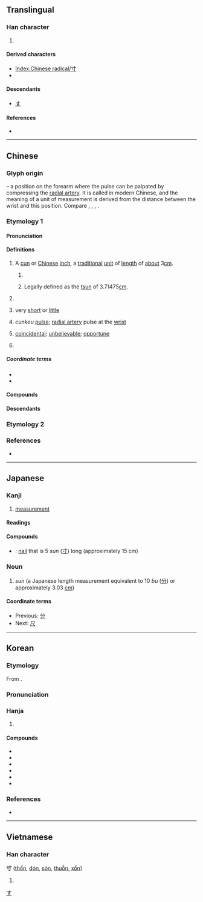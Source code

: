 {{also|手|吋}}
{{character info}}
{{character info|⼨}}
==Translingual==
{{stroke order|type=animate}}

===Han character===
{{Han char|rn=41|rad=寸|as=00|sn=3|four=40300|canj=DI|ids=⿹𬺰丶}}

# {{mul-kangxi radical-def}}

====Derived characters====
* [[Index:Chinese radical/寸]]
* {{l|mul|[[付]], [[守]], [[村]], [[討]], [[耐]], [[𡭄]], [[𤜮]], [[𧺘]], [[吋]]}}

====Descendants====
* [[す]]

====References====
* {{Han ref|kx=0293.320|dkj=07411|dj=0581.040|hdz=10503.080|uh=5BF8|ud=23544|bh=A46F|bd=42095}}

[[Category:Han characters from which hiragana were derived|す]]

----

==Chinese==
{{zh-forms}}

===Glyph origin===
{{Han etyl}}
{{liushu|i}} – a position on the forearm where the pulse can be palpated by compressing the [[radial artery]]. It is called {{zh-l|寸口}} in modern Chinese, and the meaning of a unit of measurement is derived from the distance between the wrist and this position. Compare {{zh-l|*又}}, {{zh-l|*手}}, {{zh-l|*九}}, {{zh-l|*爪}}.

===Etymology 1===

====Pronunciation====
{{zh-pron
|m=cùn
|m-s=
|dg=цун3
|c=cyun3
|c-t=
|g=cun3
|h=pfs=chhun;gd=cun4
|j=cung3
|mb=cho̿ng
|md=chóng
|mn=chhùn/xm:chhǹg
|mn_note=chhùn - literary; chhǹg - vernacular
|mn-t=cung3
|w=2tshen
|x=cen4
|mc=y
|oc=y
|ma=Zh-cùn.ogg
|cat=n,a,pn
}}

====Definitions====
{{zh-hanzi}}

# {{lb|zh|units of measure}} A [[cun]] or [[Chinese]] [[inch]], a [[traditional]] [[unit of measure|unit]] of [[length]] of [[about]] 3{{nbsp}}[[cm]].
## {{lb|zh|Mainland China}} {{zh-short|市寸}}
## {{lb|zh|Hong Kong}} Legally defined as the [[tsun]] of 3.71475{{nbsp}}[[cm]].
# {{lb|zh|informal}} {{zh-short|英寸|[[inch]]}}
# {{lb|zh|figurative}} very [[short]] or [[little]]
# {{lb|zh|TCM}} ''cunkou'' [[pulse]]; [[radial artery]] pulse at the [[wrist]]
# {{lb|zh|Mandarin|colloquial}} [[coincidental]]; [[unbelievable]]; [[opportune]]
# {{surname|zh}}

=====Coordinate terms=====
* {{zh-l|分|{{frac|10}} cun}}
* {{zh-l|尺|10 cun}}

====Compounds====
{{zh-der|分寸|一寸赤心|寸土寸金|尺寸斗粟|寸地尺天|尺短寸長|三寸丁|得寸思尺|寸札|得寸進尺|寸草春暉|寸楮|寸鐵|寸草|寸草不生|三寸舌|寸指測淵|寸甲不留|寸土|幫寸|公寸|寸晷|得尺得寸|寸步難移|愁腸寸斷|寸陰若歲|徑寸|寸土尺地|尺寸之地|三寸之舌|寸子|寸進|寸隙|尺寸|尺寸千里|尺寸之功|寸馬豆人|寸陰尺璧|寸陰|寸長尺技|寸金|寸衷|寸草心|寸草不留|寸腸|寸縷|寸絲不挂|寸祿|寸碧|寸田|寸步不離|寸善片長|寸功|一寸秋波|寸斷|寸田尺宅|寸心|三寸金蓮|一寸丹心|寸男尺女|寸積銖累|寸步難行|寸長尺短|寸兵|寸步|京八寸|寸口|寸兵尺鐵|三寸貨|寸木岑樓|寸絲半粟|寸長|方寸之地|沒分寸|片接寸附|猿腸寸斷|爛頭寸|掉三寸舌|積銖累寸|柔腸寸斷|手無寸鐵|有分寸|沒尺寸|方寸亂矣|方寸|獨守尺寸|方寸之間|方寸已亂|火寸|桐棺三寸|銖積寸累|肝腸寸斷|軋頭寸|聊表寸心|進寸退尺|詘寸伸尺|鼠目寸光|英寸|詘寸信尺|迴腸寸斷|風簷寸晷|風檐寸晷|頭寸|身無寸縷|調頭寸|言身寸|雞屎落塗，也有三寸煙:ke sái lo̍h thô͘, iā ū saⁿ chhùn ian;Min Nan}}

====Descendants====
{{CJKV||すん|촌|thốn}}

===Etymology 2===
{{zh-see|忖|v}}

===References===
* {{R:yue:Hanzi}}

{{zh-cat|Elementary|Units of measure}}

----

==Japanese==

===Kanji===
{{ja-kanji|grade=6|rs=寸00}}

# [[measurement]]

====Readings====
{{ja-readings
|goon=すん
|kanon=そん
|kun=はか-る, とき, き
|nanori=す, みき
}}
{{attention|ja|Okurigana はか-る needs verification.}}

====Compounds====
* {{ja-r|五%寸%釘|ご%すん%くぎ}}: [[nail]] that is 5 ''sun'' ([[寸]]) long (approximately 15 cm)

===Noun===
{{ja-noun|すん}}

# ''sun'' (a Japanese length measurement equivalent to 10 ''bu'' ([[分]]) or approximately 3.03 [[cm]])

====Coordinate terms====
* Previous: [[分]]
* Next: [[尺]]

----

==Korean==

===Etymology===
From {{der|ko|ltc|sort=촌|-}} {{ltc-l|寸}}.
{{hanja-ety
|dk={{okm-l|촌〮|chwón}}
|m={{okm-l|촌〯|chwǒn}}
|mh={{okm-l|ᄆᆞᄃᆡ|ᅟmòtòy}}
|ml=雜語#하34A
}}
===Pronunciation===
{{ko-hanja-pron|촌|l=y}}

===Hanja===
{{ko-hanja-search}}
{{ko-hanja|마디|촌}}

# {{hanja form of|촌|[[degree]] of [[kinship]]|noun}}

====Compounds====
{{der-top3|Compounds}}
* {{ko-l|삼촌|三寸}}
* {{ko-l|사촌|四寸}}
* {{ko-l|오촌|五寸}}
* {{ko-l|육촌|六寸}}
* {{ko-l|촌지|寸志}}
* {{ko-l|촌수|寸數|number of degrees of kinship}}
{{der-bottom}}

===References===
* {{R:hanjadoc|2609}}

----

==Vietnamese==

===Han character===
'''寸''' ([[thốn]], [[dón]], [[són]], [[thuỗn]], [[xốn]])

# {{rfdef|vi}}

[[Category:CJKV radicals| ]]